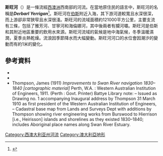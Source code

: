 {{NoteTA
|G1=Country
}}
{{Geobox|River
<!-- *** Heading *** -->
| name = 斯旺河
| native_name = Derbarl Yerrigan
| other_name = Swan river
| category = 河流
<!-- *** Names **** --> 
| etymology = 
| nickname = 
<!-- *** Image *** -->
| image = Swan River,Perth,Western Australia.jpg
| image_caption = 
| image_size = 280
<!-- *** Country *** -->
| country = 澳洲
| state = 西澳大利亞
| region = 
| district = 
| municipality =  
<!-- *** Family *** -->
| parent = 
| tributary_left = Susannah Brook
| tributary_left1 = Jane Brook
| tributary_right = Ellen Brook
| tributary_right1 = Helena River
| tributary_right2 = Bennett Brook
| tributary_right3 = Canning River

| city = [[伯斯|伯斯]]、[[弗里曼特爾|弗里曼特爾]]
| landmark = 
<!-- *** River locations *** -->
| source = 
| source_location = 
| source_region = 
| source_country =
| source_elevation = 
| source_lat_d = 
| source_lat_m = 
| source_lat_s = 
| source_lat_NS =
| source_long_d = 
| source_long_m = 
| source_long_s = 
| source_long_EW =

| source1 = 
| source1_location = 
| source1_region = 
| source1_country =
| source1_elevation = 
| source1_lat_d = 
| source1_lat_m = 
| source1_lat_s = 
| source1_lat_NS =
| source1_long_d = 
| source1_long_m = 
| source1_long_s = 
| source1_long_EW =

| source_confluence = 
| source_confluence_location = 
| source_confluence_region = 
| source_confluence_country =
| source_confluence_elevation = 
| source_confluence_lat_d = 
| source_confluence_lat_m = 
| source_confluence_lat_s = 
| source_confluence_lat_NS = 
| source_confluence_long_d = 
| source_confluence_long_m = 
| source_confluence_long_s = 
| source_confluence_long_EW = 

| mouth = 印度洋
| mouth_location = 
| mouth_region = 
| mouth_country =
| mouth_elevation = 
| mouth_lat_d = 
| mouth_lat_m = 
| mouth_lat_s = 
| mouth_lat_NS = 
| mouth_long_d = 
| mouth_long_m = 
| mouth_long_s = 
| mouth_long_EW = 
<!-- *** Dimensions *** -->
| length = 
| width = 
| depth = 
| volume =
| watershed =
| discharge = 
| discharge_location = 
| discharge_max =
| discharge_min =
<!-- *** Free fields *** -->
| free = 
| free_type = National park
<!-- *** Maps *** -->
| map = Swan River Map.png
| map_caption = 伯斯一帶的斯旺河地圖
| map_background = 
| map_locator =
| map_locator_x =
| map_locator_y = 
<!-- *** Website *** --> 
| website =
| commons = Swan River, Western Australia
<!-- *** Footnotes *** -->
| footnotes =<ref name=middlemann>{{cite web|url=http://www.ga.gov.au/image_cache/GA6527.pdf|title=Riverine Flood Hazard|author1=Middelmann|author2=Rogers|work=[[Geoscience_Australia|Geoscience Australia]]|publisher=Australian Government|date=June 2005|display-authors=''et. al.''|deadurl=yes|archiveurl=https://web.archive.org/web/20110317053858/http://www.ga.gov.au/image_cache/GA6527.pdf|archivedate=2011-03-17}}</ref>{{rp|3}}
}}
'''斯旺河'''（{{lang-en|Swan River}}）是一條流經[[西澳洲|西澳洲]]西南部的河流。在當地原住民的語言中，斯旺河的名稱是'''''Derbarl Yerrigan'''''<ref>{{cite web | url=http://swanriver-perth.weebly.com/aboriginal-heritage.html | title=Aborigines in the Swan River | publisher=Swan River- Perth | work=Swan River Perth | accessdate=6 March 2014 | archive-date=2014-03-06 | archive-url=https://web.archive.org/web/20140306181450/http://swanriver-perth.weebly.com/aboriginal-heritage.html | dead-url=no }}</ref>。斯旺河在[[伯斯|伯斯]]附近入海，其下游河道較寬且水深很深，而上游卻非常狹窄且水深很淺。斯旺河的流域面積約121000平方公里，主要支流有三條，包括了雅芳河、甘寧河和海倫娜河，其中後兩者有攔河壩。斯旺河是伯斯和其附近地區重要的飲用水來源。斯旺河流域的氣候是地中海氣候，冬季溫暖濕潤，夏季炎熱乾燥。流浪因季節降水而大幅變動。斯旺河河口的水位會因潮汐的變動而有約1米的變化。

==參考資料==
{{reflist}}
*{{cite book | author=Burningham, Nick | title=Messing About in Earnest | publisher=Fremantle Arts Centre Press | year=2004| isbn=1-920731-25-3}}
*{{cite book | author=Seddon, George | title=Swan River Landscapes | location=University of Western Australia | publisher=Printing Press | year=1970| isbn=0-85564-043-X}}
* Thompson, James (1911) ''Improvements to Swan River navigation 1830–1840 [cartographic material]'' Perth, W.A. : Western Australian Institution of Engineers, 1911. (Perth : Govt. Printer) Battye Library note: – Issued as Drawing no. 1 accompanying Inaugural address by Thompson 31 March 1910 as first president of the Western Australian Institution of Engineers, – Cadastral base map from Lands and Surveys Dept with additions by Thompson showing river engineering works from Burswood to Hierrison [i.e., Heirisson] islands and shorelines as they existed 1830–1840; includes Aboriginal place names along Swan River Estuary.
[[Category:西澳大利亚州河流|Category:西澳大利亚州河流]]
[[Category:澳大利亞地形|Category:澳大利亞地形]]